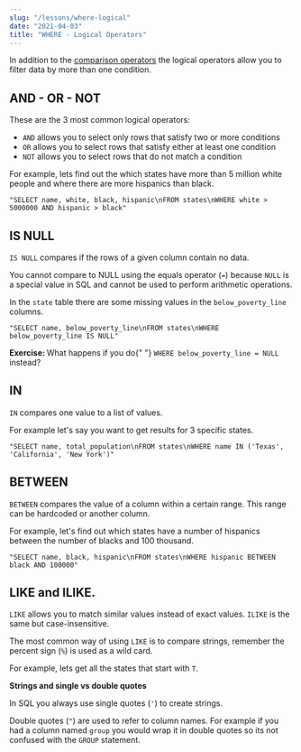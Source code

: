 ```yaml
---
slug: "/lessons/where-logical"
date: "2021-04-03"
title: "WHERE - Logical Operators"
---
```



In addition to the [comparison operators]("/lessons/where) the logical operators
allow you to filter data by more than one condition.

## AND - OR - NOT

These are the 3 most common logical operators:

-   `AND` allows you to select only rows that satisfy two or more conditions
-   `OR` allows you to select rows that satisfy either at least one condition
-   `NOT` allows you to select rows that do not match a condition

For example, lets find out the which states have more than 5 million white people
and where there are more hispanics than black.

    "SELECT name, white, black, hispanic\nFROM states\nWHERE white > 5000000 AND hispanic > black"

<SQLSection defaultValue={l3_q1} classes="editor-wrapper"></SQLSection>

## IS NULL

`IS NULL` compares if the rows of a given column contain no data.

You cannot compare to NULL using the equals operator (`=`) because `NULL`
is a special value in SQL and cannot be used to perform arithmetic operations.

In the `state` table there are some missing values in the `below_poverty_line` columns.

    "SELECT name, below_poverty_line\nFROM states\nWHERE below_poverty_line IS NULL"

<SQLSection defaultValue={l3_q2} classes="editor-wrapper"></SQLSection>

<p>
    <ExerciseNote>
        <b>Exercise: </b> What happens if you do{" "}
        <code>WHERE below_poverty_line = NULL</code> instead?
    </ExerciseNote>
</p>

## IN

`IN` compares one value to a list of values.

For example let's say you want to get results for 3 specific states.

    "SELECT name, total_population\nFROM states\nWHERE name IN ('Texas', 'California', 'New York')"

<SQLSection defaultValue={l3_q3} classes="editor-wrapper"></SQLSection>

## BETWEEN

`BETWEEN` compares the value of a column within a certain range. This range can
be hardcoded or another column.

For example, let's find out which states have a number of hispanics between the number of blacks and 100 thousand.

    "SELECT name, black, hispanic\nFROM states\nWHERE hispanic BETWEEN black AND 100000"

<SQLSection defaultValue={l3_q4} classes="editor-wrapper"></SQLSection>

## LIKE and ILIKE.

`LIKE` allows you to match similar values instead of exact values.
`ILIKE` is the same but case-insensitive.

The most common way of using `LIKE` is to compare strings, remember the percent sign (`%`) is used as a wild card.

For example, lets get all the states that start with `T`.


<SQLSection defaultValue={l3_q5} classes="editor-wrapper"></SQLSection>

<div class="container-text flash flash-warn">
    <p>
        <b>Strings and single vs double quotes</b>
    </p>
    <p>
        In SQL you always use single quotes (<code>'</code>) to create strings.
    </p>
    <p>
        Double quotes (<code>"</code>) are used to refer to column names. For
        example if you had a column named <code>group</code> you would wrap it
        in double quotes so its not confused with the
        <code>GROUP</code> statement.
    </p>
</div>

